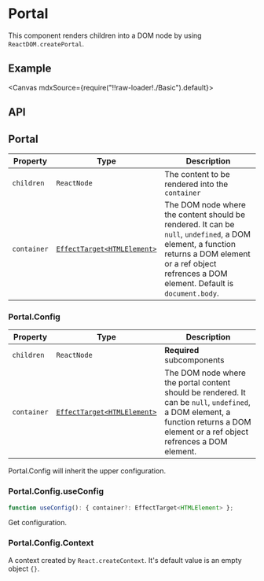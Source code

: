 
<Meta title="Utilities/Portal" />

# Portal

This component renders children into a DOM node by using `ReactDOM.createPortal`.

## Example

<Canvas mdxSource={require("!!raw-loader!./Basic").default}>
  <Story id="examples-portal--basic" />
</Canvas>

## API

## Portal

| Property    | Type                                                                                        | Description                                                                                                                                                                                            |
| ----------- | ------------------------------------------------------------------------------------------- | ------------------------------------------------------------------------------------------------------------------------------------------------------------------------------------------------------ |
| `children`  | `ReactNode`                                                                                 | The content to be rendered into the `container`                                                                                                                                                        |
| `container` | [`EffectTarget<HTMLElement>`](https://lilibraries.github.io/utils/types#effecttarget-react) | The DOM node where the content should be rendered. It can be `null`, `undefined`, a DOM element, a function returns a DOM element or a ref object refrences a DOM element. Default is `document.body`. |

### Portal.Config

| Property    | Type                                                                                        | Description                                                                                                                                                                       |
| ----------- | ------------------------------------------------------------------------------------------- | --------------------------------------------------------------------------------------------------------------------------------------------------------------------------------- |
| `children`  | `ReactNode`                                                                                 | **Required** subcomponents                                                                                                                                                        |
| `container` | [`EffectTarget<HTMLElement>`](https://lilibraries.github.io/utils/types#effecttarget-react) | The DOM node where the portal content should be rendered. It can be `null`, `undefined`, a DOM element, a function returns a DOM element or a ref object refrences a DOM element. |

Portal.Config will inherit the upper configuration.

### Portal.Config.useConfig

```ts
function useConfig(): { container?: EffectTarget<HTMLElement> };
```

Get configuration.

### Portal.Config.Context

A context created by `React.createContext`. It's default value is an empty object `{}`.

